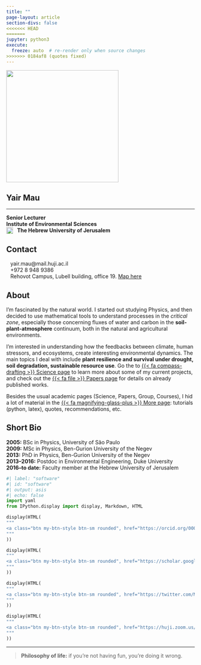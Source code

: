 ```yaml
---
title: ""
page-layout: article
section-divs: false
<<<<<<< HEAD
=======
jupyter: python3
execute:
  freeze: auto  # re-render only when source changes
>>>>>>> 0184af8 (quotes fixed)
---
```


<!-- {{< fa thumbs-up >}}  -->

<!-- trick from here
https://stackoverflow.com/questions/18032220/how-to-change-source-of-img-tag-on-hover -->
::: {layout="[20,30]" layout-valign="center"}

:::: image_here
<!-- <img src="archive/images/group/yair2022_primitive.png" 
    onmouseover="this.src='archive/images/group/yair2022.png'"
    onmouseout="this.src='archive/images/group/yair2022_primitive.png'"
    border="0" alt="" width="300px" class="rounded-circle"/> -->
<!-- <img src="archive/images/group/150.png"
    border="0" alt="" width="300px" class="rounded-circle"/> -->
<img src="archive/images/group/6.png"
    border="0" alt="" width="300px"/>
::::

:::: name_here
# Yair Mau

----

<span class="iconify" data-icon="bi:person-circle"></span> **Senior Lecturer**  
<span class="iconify" data-icon="icomoon-free:leaf" data-rotate="270deg"></span> **Institute of Environmental Sciences**  
 <img class="invert" src="archive/images/huji-gray-transparent.png" width="18" style='vertical-align:top;' align="left"> &nbsp; **The Hebrew University of Jerusalem**
::::

:::

## Contact
<i class="fas fa-envelope fa-fw fa-lg svv" aria-hidden="true"></i> <span>&ensp;</span> yair.mau@mail.huji.ac.il   
<i class="fa-solid fa-phone fa-fw fa-lg svv"></i>
<span>&ensp;</span> +972 8 948 9386  
<i class="fas fa-map-marked-alt fa-fw fa-lg svv"></i> <span>&ensp;</span> Rehovot Campus, Lubell building, office 19. <a href="https://goo.gl/maps/DM62y5VXAxJ2" target="_blank">Map here</a>

## About

I'm fascinated by the natural world.
I started out studying Physics, and then decided to use mathematical tools to understand processes in the *critical zone*, especially those concerning fluxes of water and carbon in the **soil-plant-atmosphere** continuum, both in the natural and agricultural environments.

I'm interested in understanding how the feedbacks between climate, human stressors, and ecosystems, create interesting environmental dynamics.
The main topics I deal with include **plant resilience and survival under drought, soil degradation, sustainable resource use**.
Go the to [{{< fa compass-drafting >}} Science page](/science.html) to learn more about some of my current projects, and check out the [{{< fa file >}} Papers page](/papers.html) for details on already published works.

Besides the usual academic pages (Science, Papers, Group, Courses), I hid a lot of material in the [{{< fa magnifying-glass-plus >}} More page](/more): tutorials (python, latex), quotes, recommendations, etc.

## Short Bio
**2005:** BSc in Physics, University of São Paulo  
**2009:** MSc in Physics, Ben-Gurion University of the Negev  
**2013:** PhD in Physics, Ben-Gurion University of the Negev  
**2013--2016:** Postdoc in Environmental Engineering, Duke University  
**2016--to date:** Faculty member at the Hebrew University of Jerusalem

```python
#| label: "software"
#| id: "software"
#| output: asis
#| echo: false
import yaml
from IPython.display import display, Markdown, HTML

display(HTML(
"""
<a class="btn my-btn-style btn-sm rounded", href="https://orcid.org/0000-0001-6987-7597" target="_blank">ORCID</a>
"""
))

display(HTML(
"""
<a class="btn my-btn-style btn-sm rounded", href="https://scholar.google.com/citations?user=kiKmEQMAAAAJ&hl=en&oi=ao" target="_blank">Scholar</a>
"""
))

display(HTML(
"""
<a class="btn my-btn-style btn-sm rounded", href="https://twitter.com/MauYair" target="_blank">Twitter</a>
"""
))

display(HTML(
"""
<a class="btn my-btn-style btn-sm rounded", href="https://huji.zoom.us/my/yairmau" target="_blank">Zoom</a>
"""
))
```

---

> **Philosophy of life:** if you're not having fun, you're doing it wrong.
